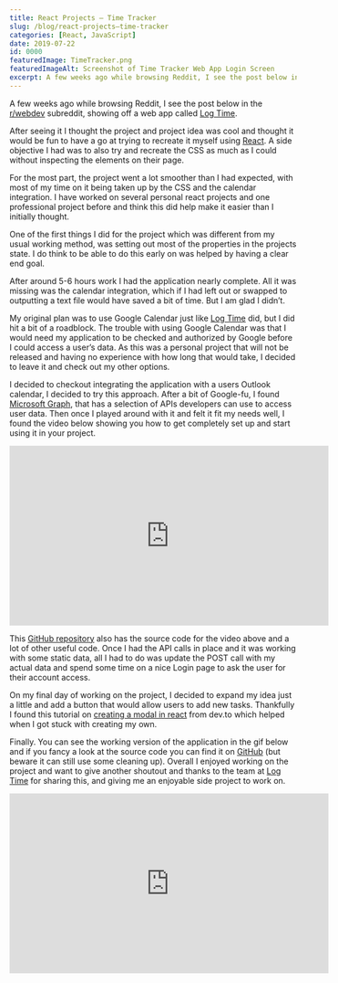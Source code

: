 ```yaml
---
title: React Projects – Time Tracker
slug: /blog/react-projects–time-tracker
categories: [React, JavaScript]
date: 2019-07-22
id: 0000
featuredImage: TimeTracker.png
featuredImageAlt: Screenshot of Time Tracker Web App Login Screen
excerpt: A few weeks ago while browsing Reddit, I see the post below in the r/webdev subreddit, showing off a web...
---
```


A few weeks ago while browsing Reddit, I see the post below in the <a href="https://www.reddit.com/r/webdev/">r/webdev</a> subreddit, showing off a web app called <a href="https://www.log-time.com/login">Log Time</a>.

After seeing it I thought the project and project idea was cool and thought it would be fun to have a go at trying to recreate it myself using <a href="https://reactjs.org/">React</a>. A side objective I had was to also try and recreate the CSS as much as I could without inspecting the elements on their page.

For the most part, the project went a lot smoother than I had expected, with most of my time on it being taken up by the CSS and the calendar integration. I have worked on several personal react projects and one professional project before and think this did help make it easier than I initially thought.

One of the first things I did for the project which was different from my usual working method, was setting out most of the properties in the projects state. I do think to be able to do this early on was helped by having a clear end goal.

After around 5-6 hours work I had the application nearly complete. All it was missing was the calendar integration, which if I had left out or swapped to outputting a text file would have saved a bit of time. But I am glad I didn’t.

My original plan was to use Google Calendar just like <a href="https://www.log-time.com/login">Log Time</a> did, but I did hit a bit of a roadblock. The trouble with using Google Calendar was that I would need my application to be checked and authorized by Google before I could access a user’s data. As this was a personal project that will not be released and having no experience with how long that would take, I decided to leave it and check out my other options.

I decided to checkout integrating the application with a users Outlook calendar, I decided to try this approach. After a bit of Google-fu, I found <a href="https://developer.microsoft.com/en-us/graph">Microsoft Graph</a>, that has a selection of APIs developers can use to access user data. Then once I played around with it and felt it fit my needs well, I found the video below showing you how to get completely set up and start using it in your project.

<iframe
  width="560"
  height="315"
  src="https://www.youtube.com/embed/IghiKqly-HY"
  frameborder="0"
  allow="accelerometer; autoplay; encrypted-media; gyroscope; picture-in-picture"
  allowfullscreen
></iframe>

This <a href="https://github.com/microsoftgraph/msgraph-training-reactspa">GitHub repository</a> also has the source code for the video above and a lot of other useful code. Once I had the API calls in place and it was working with some static data, all I had to do was update the POST call with my actual data and spend some time on a nice Login page to ask the user for their account access.

On my final day of working on the project, I decided to expand my idea just a little and add a button that would allow users to add new tasks. Thankfully I found this tutorial on <a href="https://dev.to/achowba/building-a-modal-in-react-15hg">creating a modal in react</a> from dev.to which helped when I got stuck with creating my own.

Finally. You can see the working version of the application in the gif below and if you fancy a look at the source code you can find it on <a href="https://github.com/dantay0803/React_Projects/tree/master/timetracker">GitHub</a> (but beware it can still use some cleaning up). Overall I enjoyed working on the project and want to give another shoutout and thanks to the team at <a href="https://www.log-time.com/login">Log Time</a> for sharing this, and giving me an enjoyable side project to work on.

<iframe
  width="560"
  height="315"
  src="https://www.youtube.com/embed/tINOwQ4hjLo"
  frameborder="0"
  allow="accelerometer; autoplay; encrypted-media; gyroscope; picture-in-picture"
  allowfullscreen
></iframe>
